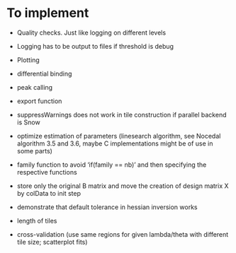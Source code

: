 # To implement

- Quality checks. Just like logging on different levels
- Logging has to be output to files if threshold is debug
- Plotting
- differential binding
- peak calling
- export function
- suppressWarnings does not work in tile construction if parallel backend is Snow
- optimize estimation of parameters (linesearch algorithm, see Nocedal algorithm 3.5 and 3.6, maybe C implementations might be of use in some parts)
- family function to avoid 'if(family == nb)' and then specifying the respective functions
- store only the original B matrix and move the creation of design matrix X by colData to init step


- demonstrate that default tolerance in hessian inversion works
- length of tiles
- cross-validation (use same regions for given lambda/theta with different tile size; scatterplot fits)
